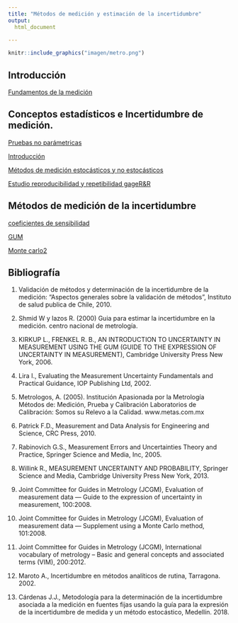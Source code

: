 ```yaml
---
title: "Métodos de medición y estimación de la incertidumbre"
output:
  html_document
  
---
```


```r
knitr::include_graphics("imagen/metro.png")
```

## Introducción

<a href="intro.html" target="_blank">Fundamentos de la medición</a>



## Conceptos estadísticos e Incertidumbre de medición.


<a href="pruebas_no_paramétricas.html" target="_blank">Pruebas no parámetricas</a>



<a href="incer.html" target="_blank">Introducción</a>

<a href="gum.html" target="_blank">Métodos de medición estocásticos y no estocásticos</a>

<a href="RYR.html" target="_blank">Estudio reproducibilidad y repetibilidad gageR&R</a>


## Métodos de medición de la incertidumbre


<a href="coefsensi.html" target="_blank">coeficientes de sensibilidad</a>

<a href="GUM2.html" target="_blank">GUM</a>

<a href="mcm2.html" target="_blank">Monte carlo2</a>


## Bibliografía

1. Validación de métodos y determinación de la incertidumbre de la medición: “Aspectos generales sobre la validación de métodos”, Instituto de salud publica de Chile, 2010. 

2. Shmid W y lazos R. (2000) Guia para estimar la incertidumbre en la medición. centro nacional de metrología.

3. KIRKUP L., FRENKEL R. B., AN INTRODUCTION TO UNCERTAINTY IN MEASUREMENT USING THE GUM (GUIDE TO THE EXPRESSION OF UNCERTAINTY IN MEASUREMENT), Cambridge University Press New York, 2006.

4. Lira I., Evaluating the Measurement Uncertainty Fundamentals and Practical Guidance, IOP Publishing Ltd, 2002.

5. Metrologos, A. (2005). Institución Apasionada por la Metrología Métodos de: Medición, Prueba y Calibración Laboratorios de Calibración: Somos su Relevo a la Calidad. www.metas.com.mx

6. Patrick F.D., Measurement and Data Analysis for Engineering and Science, CRC Press, 2010.

7. Rabinovich G.S., Measurement Errors and Uncertainties Theory and Practice, Springer Science and Media, Inc, 2005.

8. Willink R., MEASUREMENT UNCERTAINTY AND PROBABILITY, Springer Science and Media, Cambridge University Press New York, 2013.

9. Joint Committee for Guides in Metrology (JCGM), Evaluation of measurement data — Guide to the expression of uncertainty in measurement, 100:2008. 

10. Joint Committee for Guides in Metrology (JCGM), Evaluation of measurement data — Supplement using a Monte Carlo method, 101:2008.

11. Joint Committee for Guides in Metrology (JCGM), International vocabulary of metrology – Basic and general concepts and associated terms (VIM), 200:2012.

12. Maroto A., Incertidumbre en métodos analíticos de rutina, Tarragona. 2002.

13. Cárdenas J.J., Metodología para la determinación de la incertidumbre asociada a la medición en fuentes fijas usando la guía para la expresión de la incertidumbre de medida y un método estocástico, Medellín. 2018.

